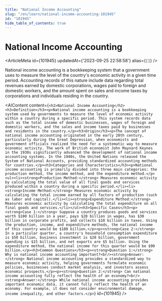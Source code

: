 ```yaml
---
title: "National Income Accounting"
slug: "/en/learn/national-income-accounting-101945"
id: "101945"
hide_table_of_contents: true
---
```



# National Income Accounting

<ArticleMeta id={101945} updatedAt={'2023-09-25 22:58:58'} alias={`[]`} />
<div className='border-solid border-b border-t-0 my-4 border-[var(--ifm-color-gray-300)]' />

National income accounting is a bookkeeping system that a government uses to measure the level of the country's economic activity in a given time period. Accounting records of this nature include data regarding total revenues earned by domestic corporations, wages paid to foreign and domestic workers, and the amount spent on sales and income taxes by corporations and individuals residing in the country.

<AIContent content={`<h2>National Income Accounting</h2><h3>Definition</h3><p>National income accounting is a bookkeeping system used by governments to measure the level of economic activity within a country during a specific period. This system records data such as the total income of domestic businesses, wages of foreign and domestic workers, and the sales and income taxes paid by businesses and residents in the country.</p><h3>Origin</h3><p>The concept of national income accounting originated in the early 20th century, particularly during the Great Depression, when economists and government officials realized the need for a systematic way to measure economic activity. The work of British economist John Maynard Keynes in the 1930s significantly advanced the development of national income accounting systems. In the 1940s, the United Nations released the System of National Accounts, providing standardized accounting methods for countries.</p><h3>Categories and Characteristics</h3><p>National income accounting is primarily divided into three main categories: the production method, the income method, and the expenditure method.</p><ul><li><strong>Production Method:</strong> Measures economic activity by calculating the total value of all final goods and services produced within a country during a specific period.</li><li><strong>Income Method:</strong> Measures economic activity by calculating the total income earned by all factors of production (such as labor and capital).</li><li><strong>Expenditure Method:</strong> Measures economic activity by calculating the total expenditure on all final goods and services.</li></ul><h3>Specific Cases</h3><p><strong>Case 1:</strong> Suppose a country produces goods and services worth $100 billion in a year, pays $20 billion in wages, has $30 billion in corporate profits, and collects $10 billion in taxes. Using the production, income, and expenditure methods, the national income of this country would be $100 billion.</p><p><strong>Case 2:</strong> In a particular quarter, a country's household consumption expenditure is $50 billion, business investment is $20 billion, government spending is $15 billion, and net exports are $5 billion. Using the expenditure method, the national income for this quarter would be $90 billion.</p><h3>Common Questions</h3><p><strong>Question 1:</strong> Why is national income accounting important?<br/><strong>Answer:</strong> National income accounting provides a standardized way to measure economic activity, helping governments formulate economic policies, businesses conduct market analysis, and investors assess economic prospects.</p><p><strong>Question 2:</strong> Can national income accounting fully reflect the health of an economy?<br/><strong>Answer:</strong> While national income accounting provides important economic data, it cannot fully reflect the health of an economy. For example, it does not consider environmental damage, income inequality, and other factors.</p>`} id={101945} />
